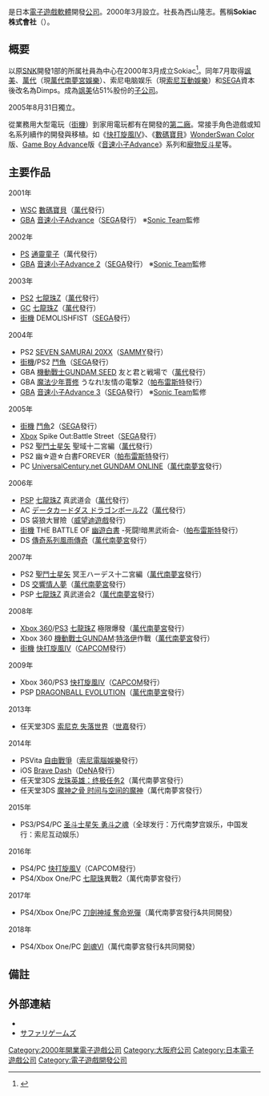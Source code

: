 {{noteTA
| G1=Games
| G2=Tales
}}
{{Infobox company
|name = Dimps Corporation
|logo = 
|native_name = 株式会社ディンプス
|type = [[株式會社|株式會社]]
|industry = [[電子遊戲產業|電子遊戲]]
|founded = {{Start date and age|df=yes|2000|03|06}}（Sokiac）
|founders = 
|location_city = [[大阪府|大阪府]][[豐中市|豐中市]]新千里西町一丁目1番8號<br/>第一火災千里中央大廈8樓
|location_country = [[日本|日本]]
|area_served = 
|key_people = {{link-en|西山隆志|Takashi Nishiyama}}（社長）
|products = 
|num_employees = 294人（截至2021年4月1日）
|divisions = 
|subsid = Safari Games<br/>Dimps Food Entertainment<br/>Dimps, Inc.
|major_shareholder = 西山隆志<br/>[[萬代南夢宮娛樂|萬代南夢宮娛樂]]<br/>[[索尼互動娛樂|索尼互動娛樂]]<br/>Dimps社員持株會
|parent = [[飒美|飒美]]（2000年至2005年）
|homepage = {{URL|dimps.co.jp}}
}}
{{vgname2|Dimps|ja=株式会社ディンプス|en=Dimps Corporation}}是日本[[電子遊戲軟體|電子遊戲軟體]]開發[[公司|公司]]。2000年3月設立。社長為西山隆志。舊稱'''Sokiac株式會社'''（{{lang|ja|'''株式会社ソキアック'''}}）。

== 概要 ==

以原[[SNK|SNK]]開發1部的所属社員為中心在2000年3月成立Sokiac<ref>{{Cite web |url=https://www.4gamer.net/games/999/G999905/20191128165/ |title=ビデオゲームの語り部たち 第16部：伝統に新たな力を加えて再び飛躍するSNK。未来は今作られている - 4Gamer.net |accessdate=2020-10-16 |archive-date=2020-11-27 |archive-url=https://web.archive.org/web/20201127071902/https://www.4gamer.net/games/999/G999905/20191128165/ |dead-url=no }}</ref>。同年7月取得[[飒美|飒美]]、[[萬代|萬代]]（現[[萬代南夢宮娛樂|萬代南夢宮娛樂]]）、索尼电脑娱乐（現[[索尼互動娛樂|索尼互動娛樂]]）和[[SEGA|SEGA]]資本後改名為Dimps。成為[[飒美|飒美]]佔51%股份的[[子公司|子公司]]。

2005年8月31日獨立。

從業務用大型電玩（[[街機|街機]]）到家用電玩都有在開發的[[第二廠|第二廠]]。常接手角色遊戲或知名系列續作的開發與移植。如《[[街頭霸王IV|快打旋風Ⅳ]]》、《[[數碼寶貝|數碼寶貝]]》[[WonderSwan_Color|WonderSwan Color]]版、[[Game_Boy_Advance|Game Boy Advance]]版《[[索尼克Advance|音速小子Advance]]》系列和[[寵物反斗星|寵物反斗星]]等。

== 主要作品 ==

; 2001年
* [[WSC|WSC]] [[數碼寶貝|數碼寶貝]]（[[萬代|萬代]]發行）
* [[Game_Boy_Advance|GBA]] [[索尼克Advance|音速小子Advance]]（[[SEGA|SEGA]]發行） ※[[Sonic_Team|Sonic Team]]監修
; 2002年
* [[PlayStation_(遊戲機)|PS]] [[通靈童子|通靈童子]]（萬代發行）
* [[Game_Boy_Advance|GBA]] [[索尼克Advance2|音速小子Advance 2]]（[[SEGA|SEGA]]發行） ※[[Sonic_Team|Sonic Team]]監修
; 2003年
* [[PS2|PS2]] [[七龍珠|七龍珠]]Z（[[萬代|萬代]]發行）
* [[任天堂GameCube|GC]] [[七龍珠|七龍珠]]Z（[[萬代|萬代]]發行）
* [[街機|街機]] DEMOLISHFIST（[[SEGA|SEGA]]發行）
; 2004年
* PS2 [[SEVEN_SAMURAI_20XX|SEVEN SAMURAI 20XX]]（[[飒美|SAMMY]]發行）
* [[街機|街機]]/PS2 [[鬥魚|鬥魚]]（[[SEGA|SEGA]]發行）
* GBA [[機動戰士GUNDAM_SEED|機動戰士GUNDAM SEED]] 友と君と戦場で（[[萬代|萬代]]發行）
* GBA [[魔法少年賈修|魔法少年賈修]] うなれ!友情の電撃2（[[帕布雷斯特|帕布雷斯特]]發行）
* [[Game_Boy_Advance|GBA]] [[索尼克Advance3|音速小子Advance 3]]（[[SEGA|SEGA]]發行） ※[[Sonic_Team|Sonic Team]]監修
; 2005年
* [[街機|街機]] [[鬥魚|鬥魚]]2（[[SEGA|SEGA]]發行）
* [[Xbox_(遊戲機)|Xbox]] Spike Out:Battle Street（[[SEGA|SEGA]]發行）
* PS2 [[聖鬥士星矢|聖鬥士星矢]] 聖域十二宮編（[[萬代|萬代]]發行）
* PS2 幽☆遊☆白書FOREVER（[[帕布雷斯特|帕布雷斯特]]發行）
* PC [[UniversalCentury.net_GUNDAM_ONLINE|UniversalCentury.net GUNDAM ONLINE]]（[[萬代南夢宮|萬代南夢宮]]發行）
; 2006年
* [[PSP|PSP]] [[七龍珠|七龍珠]]Z 真武道会（[[萬代|萬代]]發行）
* AC [[データカードダス_ドラゴンボールZ2|データカードダス ドラゴンボールZ2]]（[[萬代|萬代]]發行）
* DS 袋狼大冒險（[[维旺迪游戏|威望迪遊戲]]發行）
* [[街機|街機]] THE BATTLE OF [[幽遊白書|幽遊白書]] -死闘!暗黒武術会-（[[帕布雷斯特|帕布雷斯特]]發行）
* DS [[傳奇系列|傳奇系列]][[風雨傳奇|風雨傳奇]]（[[萬代南夢宮|萬代南夢宮]]發行）
; 2007年
* PS2 [[聖鬥士星矢|聖鬥士星矢]] 冥王ハーデス十二宮編（[[萬代南夢宮|萬代南夢宮]]發行）
* DS [[交響情人夢|交響情人夢]]（[[萬代南夢宮|萬代南夢宮]]發行）
* PSP [[七龍珠|七龍珠]]Z 真武道会2（[[萬代南夢宮|萬代南夢宮]]發行）
; 2008年
* [[Xbox_360|Xbox 360]]/[[PS3|PS3]] [[七龍珠|七龍珠]]Z 極限爆發（[[萬代南夢宮|萬代南夢宮]]發行）
* Xbox 360 [[機動戰士GUNDAM|機動戰士GUNDAM]]:[[特洛伊|特洛伊]]作戰（[[萬代南夢宮|萬代南夢宮]]發行）
* [[街機|街機]] [[街頭霸王IV|快打旋風Ⅳ]]（[[CAPCOM|CAPCOM]]發行）
; 2009年
* Xbox 360/PS3 [[街頭霸王IV|快打旋風Ⅳ]]（[[CAPCOM|CAPCOM]]發行）
* PSP [[DRAGONBALL_EVOLUTION|DRAGONBALL EVOLUTION]]（[[萬代南夢宮|萬代南夢宮]]發行）
; 2013年
* 任天堂3DS [[索尼克_失落世界|索尼克 失落世界]]（[[世嘉|世嘉]]發行）
; 2014年
* PSVita [[自由戰爭|自由戰爭]]（[[索尼電腦娛樂|索尼電腦娛樂]]發行）
* iOS [[Brave_Dash|Brave Dash]]（[[DeNA|DeNA]]發行）
* 任天堂3DS [[龙珠英雄：终极任务2|龙珠英雄：终极任务2]]（萬代南夢宮發行）
* 任天堂3DS [[魔神之骨#家用遊戲|魔神之骨 时间与空间的魔神]]（萬代南夢宮發行）
; 2015年
* PS3/PS4/PC [[圣斗士星矢_勇斗之魂|圣斗士星矢 勇斗之魂]]（全球发行：万代南梦宫娱乐，中国发行：索尼互动娱乐）
; 2016年
* PS4/PC [[街頭霸王V|快打旋風Ⅴ]]（CAPCOM發行）
* PS4/Xbox One/PC [[七龍珠|七龍珠]]異戰2（萬代南夢宮發行）
; 2017年
* PS4/Xbox One/PC [[刀劍神域|刀劍神域 奪命兇彈]]（萬代南夢宮發行&共同開發）
; 2018年
* PS4/Xbox One/PC [[劍魂VI|劍魂VI]]（萬代南夢宮發行&共同開發）

== 備註 ==

{{Reflist}}

== 外部連結 ==

* {{Official|http://www.dimps.co.jp/}}{{ja}}
* [http://www.safarigames.com/ サファリゲームズ]{{Wayback|url=http://www.safarigames.com/ |date=20120309060155 }}

{{街頭霸王系列}}
{{世嘉飒美控股}}
{{索尼互動娛樂}}

{{DEFAULTSORT:Dimps}}
[[Category:2000年開業電子遊戲公司|Category:2000年開業電子遊戲公司]]
[[Category:大阪府公司|Category:大阪府公司]]
[[Category:日本電子遊戲公司|Category:日本電子遊戲公司]]
[[Category:電子遊戲開發公司|Category:電子遊戲開發公司]]